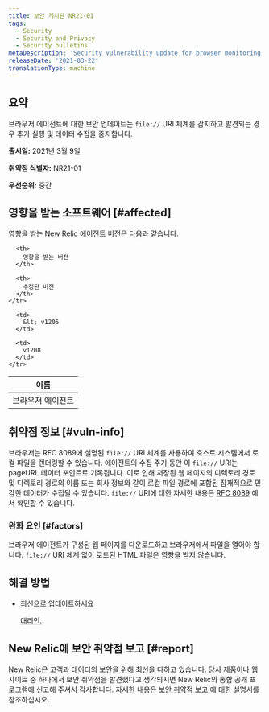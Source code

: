 ```yaml
---
title: 보안 게시판 NR21-01
tags:
  - Security
  - Security and Privacy
  - Security bulletins
metaDescription: 'Security vulnerability update for browser monitoring agent, March 09, 2021'
releaseDate: '2021-03-22'
translationType: machine
---
```


## 요약

브라우저 에이전트에 대한 보안 업데이트는 `file://` URI 체계를 감지하고 발견되는 경우 추가 실행 및 데이터 수집을 중지합니다.

**출시일:** 2021년 3월 9일

**취약점 식별자:** NR21-01

**우선순위:** 중간

## 영향을 받는 소프트웨어 [#affected]

영향을 받는 New Relic 에이전트 버전은 다음과 같습니다.

<table>
  <thead>
    <tr>
      <th>
        이름
      </th>

      <th>
        영향을 받는 버전
      </th>

      <th>
        수정된 버전
      </th>
    </tr>
  </thead>

  <tbody>
    <tr>
      <td>
        브라우저 에이전트
      </td>

      <td>
        &lt; v1205
      </td>

      <td>
        v1208
      </td>
    </tr>
  </tbody>
</table>

## 취약점 정보 [#vuln-info]

브라우저는 RFC 8089에 설명된 `file://` URI 체계를 사용하여 호스트 시스템에서 로컬 파일을 렌더링할 수 있습니다. 에이전트의 수집 주기 동안 이 `file://` URI는 pageURL 데이터 포인트로 기록됩니다. 이로 인해 저장된 웹 페이지의 디렉토리 경로 및 디렉토리 경로의 이름 또는 회사 정보와 같이 로컬 파일 경로에 포함된 잠재적으로 민감한 데이터가 수집될 수 있습니다. `file://` URI에 대한 자세한 내용은 [RFC 8089](https://tools.ietf.org/html/rfc8089) 에서 확인할 수 있습니다.

### 완화 요인 [#factors]

브라우저 에이전트가 구성된 웹 페이지를 다운로드하고 브라우저에서 파일을 열어야 합니다. `file://` URI 체계 없이 로드된 HTML 파일은 영향을 받지 않습니다.

## 해결 방법

* [최신으로 업데이트하세요 ](/docs/browser/new-relic-browser/installation/update-browser-agent)

  <InlinePopover type="browser">[](/docs/browser/new-relic-browser/installation/update-browser-agent)</InlinePopover>

  [대리인.](/docs/browser/new-relic-browser/installation/update-browser-agent)

## New Relic에 보안 취약점 보고 [#report]

New Relic은 고객과 데이터의 보안을 위해 최선을 다하고 있습니다. 당사 제품이나 웹사이트 중 하나에서 보안 취약점을 발견했다고 생각되시면 New Relic의 통합 공개 프로그램에 신고해 주셔서 감사합니다. 자세한 내용은 [보안 취약점 보고](/docs/security/new-relic-security/data-privacy/reporting-security-vulnerabilities) 에 대한 설명서를 참조하십시오.
